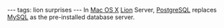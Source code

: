 ---
tags: lion surprises
---
In [[Mac OS X]] [[Lion]] Server, [[PostgreSQL]] replaces [[MySQL]] as the pre-installed database server.
